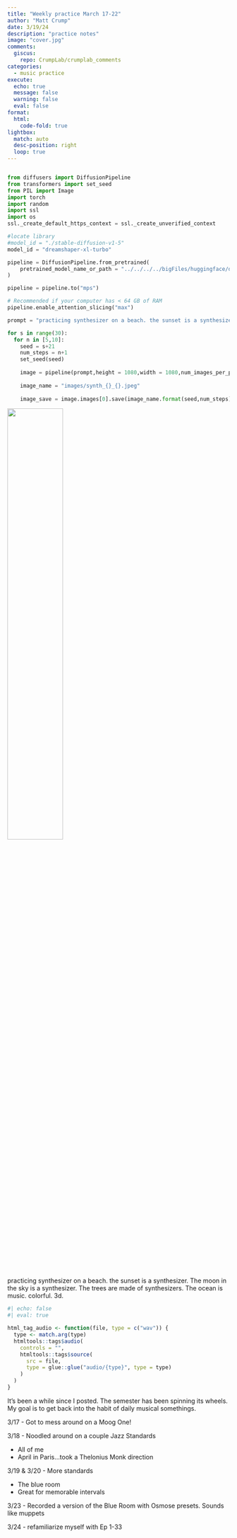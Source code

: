 ```yaml
---
title: "Weekly practice March 17-22"
author: "Matt Crump"
date: 3/19/24
description: "practice notes"
image: "cover.jpg"
comments:
  giscus: 
    repo: CrumpLab/crumplab_comments
categories: 
  - music practice
execute: 
  echo: true
  message: false
  warning: false
  eval: false
format:
  html:
    code-fold: true
lightbox: 
  match: auto
  desc-position: right
  loop: true
---
```


```r

```

```python
from diffusers import DiffusionPipeline
from transformers import set_seed
from PIL import Image
import torch
import random
import ssl
import os
ssl._create_default_https_context = ssl._create_unverified_context

#locate library
#model_id = "./stable-diffusion-v1-5"
model_id = "dreamshaper-xl-turbo"

pipeline = DiffusionPipeline.from_pretrained(
	pretrained_model_name_or_path = "../../../../bigFiles/huggingface/dreamshaper-xl-turbo/"
)

pipeline = pipeline.to("mps")

# Recommended if your computer has < 64 GB of RAM
pipeline.enable_attention_slicing("max")

prompt = "practicing synthesizer on a beach. the sunset is a synthesizer. The moon in the sky is a synthesizer. The trees are made of synthesizers. The ocean is music. colorful. 3d."

for s in range(30):
  for n in [5,10]:
    seed = s+21
    num_steps = n+1
    set_seed(seed)
    
    image = pipeline(prompt,height = 1080,width = 1080,num_images_per_prompt = 1,num_inference_steps=num_steps)
    
    image_name = "images/synth_{}_{}.jpeg"
    
    image_save = image.images[0].save(image_name.format(seed,num_steps))

```

![](cover.jpg){width="50%" fig-align="left"}

::: column-margin
practicing synthesizer on a beach. the sunset is a synthesizer. The moon in the sky is a synthesizer. The trees are made of synthesizers. The ocean is music. colorful. 3d.
:::

```r
#| echo: false
#| eval: true

html_tag_audio <- function(file, type = c("wav")) {
  type <- match.arg(type)
  htmltools::tags$audio(
    controls = "",
    htmltools::tags$source(
      src = file,
      type = glue::glue("audio/{type}", type = type)
    )
  )
}

```

It's been a while since I posted. The semester has been spinning its wheels. My goal is to get back into the habit of daily musical somethings.

3/17 - Got to mess around on a Moog One!

3/18 - Noodled around on a couple Jazz Standards

  - All of me
  - April in Paris...took a Thelonius Monk direction
  
3/19 & 3/20 - More standards

  - The blue room
  - Great for memorable intervals
  
3/23 - Recorded a version of the Blue Room with Osmose presets. Sounds like muppets

3/24 - refamiliarize myself with Ep 1-33



